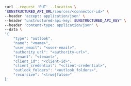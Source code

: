 ```bash REST (Change)
curl --request 'PUT' --location \
"$UNSTRUCTURED_API_URL/sources/<connector-id>" \
--header 'accept: application/json' \
--header "unstructured-api-key: $UNSTRUCTURED_API_KEY" \
--header 'content-type: application/json' \
--data \
'{
    "type": "outlook",
    "name": "<name>",
    "user_email": "<user-email>",
    "authority_url": "<authority-url>",
    "tenant": "<tenant>",
    "client_id": "<client-id>",
    "client_credential": "<client-credential>",
    "outlook_folders": "<outlook_folders>",
    "recursive": "<true|false>"
}'
```